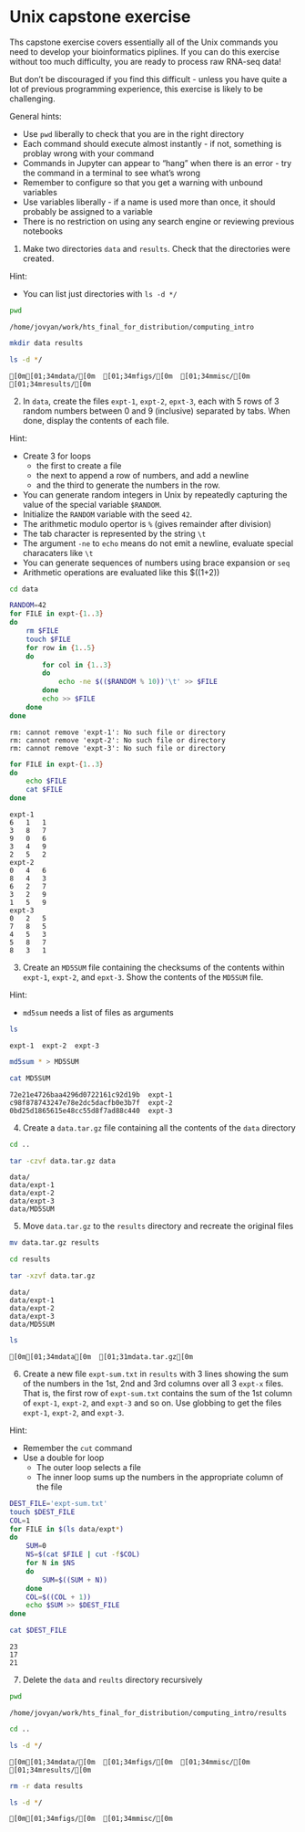 # Unix capstone exercise

Ths capstone exercise covers essentially all of the Unix commands you need to develop your bioinformatics piplines. If you can do this exercise without too much difficulty, you are ready to process raw RNA-seq data!

But don't be discouraged if you find this difficult - unless you have quite a lot of previous programming experience, this exercise is likely to be challenging.

General hints:

- Use `pwd` liberally to check that you are in the right directory
- Each command should execute almost instantly - if not, something is problay wrong with your command
- Commands in Jupyter can appear to "hang" when there is an error - try the command in a terminal to see what's wrong
- Remember to configure so that you get a warning with unbound variables
- Use variables liberally - if a name is used more than once, it should probably be assigned to a variable
- There is no restriction on using any search engine or reviewing previous notebooks

1. Make two directories `data` and `results`. Check that the directories were created.

Hint:

- You can list just directories with `ls -d */`


```bash
pwd
```

    /home/jovyan/work/hts_final_for_distribution/computing_intro



```bash
mkdir data results
```


```bash
ls -d */
```

    [0m[01;34mdata/[0m  [01;34mfigs/[0m  [01;34mmisc/[0m  [01;34mresults/[0m


2. In `data`, create the files `expt-1`, `expt-2`, `epxt-3`, each with 5 rows of 3 random numbers between 0 and 9 (inclusive) separated by tabs. When done, display the contents of each file.


Hint: 

- Create 3 for loops 
    - the first to create a file
    - the next to append a row of numbers, and add a newline
    - and the third to generate the numbers in the row.
- You can generate random integers in Unix by repeatedly capturing the value of the special variable `$RANDOM`.
- Initialize the `RANDOM` variable with the seed `42`.
- The arithmetic modulo opertor is `%` (gives remainder after division)
- The tab character is represented by the string `\t`
- The argument `-ne` to `echo` means do not emit a newline, evaluate special characaters like `\t`
- You can generate sequences of numbers using brace expansion or `seq`
- Arithmetic operations are evaluated like this $((1+2))


```bash
cd data
```


```bash
RANDOM=42
for FILE in expt-{1..3}
do
    rm $FILE
    touch $FILE
    for row in {1..5}
    do
        for col in {1..3}
        do
            echo -ne $(($RANDOM % 10))'\t' >> $FILE
        done
        echo >> $FILE
    done
done
```

    rm: cannot remove 'expt-1': No such file or directory
    rm: cannot remove 'expt-2': No such file or directory
    rm: cannot remove 'expt-3': No such file or directory



```bash
for FILE in expt-{1..3}
do
    echo $FILE
    cat $FILE
done
```

    expt-1
    6	1	1	
    3	8	7	
    9	0	6	
    3	4	9	
    2	5	2	
    expt-2
    0	4	6	
    8	4	3	
    6	2	7	
    3	2	9	
    1	5	9	
    expt-3
    0	2	5	
    7	8	5	
    4	5	3	
    5	8	7	
    8	3	1	


3. Create an `MD5SUM` file containing the checksums of the contents within `expt-1`, `expt-2`, and `epxt-3`. Show the contents of the `MD5SUM` file.

Hint:

- `md5sum` needs a list of files as arguments


```bash
ls
```

    expt-1  expt-2  expt-3



```bash
md5sum * > MD5SUM
```


```bash
cat MD5SUM
```

    72e21e4726baa4296d0722161c92d19b  expt-1
    c98f878743247e78e2dc5dacfb0e3b7f  expt-2
    0bd25d1865615e48cc55d8f7ad88c440  expt-3


4. Create a `data.tar.gz` file containing all the contents of the `data` directory


```bash
cd ..
```


```bash
tar -czvf data.tar.gz data
```

    data/
    data/expt-1
    data/expt-2
    data/expt-3
    data/MD5SUM


5. Move `data.tar.gz` to the `results` directory and recreate the original files


```bash
mv data.tar.gz results
```


```bash
cd results
```


```bash
tar -xzvf data.tar.gz
```

    data/
    data/expt-1
    data/expt-2
    data/expt-3
    data/MD5SUM



```bash
ls
```

    [0m[01;34mdata[0m  [01;31mdata.tar.gz[0m


6. Create a new file `expt-sum.txt` in `results` with 3 lines showing the sum of the numbers in the 1st, 2nd and 3rd columns over all 3 `expt-x` files. That is, the first row of `expt-sum.txt` contains the sum of the 1st column of `expt-1`, `expt-2`, and `expt-3` and so on. Use globbing to get the files `expt-1`, `expt-2`, and `expt-3`.

Hint:

- Remember the `cut` command
- Use a double for loop
    - The outer loop selects a file
    - The inner loop sums up the numbers in the appropriate column of the file


```bash
DEST_FILE='expt-sum.txt'
touch $DEST_FILE
COL=1
for FILE in $(ls data/expt*)
do
    SUM=0
    NS=$(cat $FILE | cut -f$COL)
    for N in $NS
    do
        SUM=$((SUM + N))
    done
    COL=$((COL + 1))
    echo $SUM >> $DEST_FILE
done
```


```bash
cat $DEST_FILE
```

    23
    17
    21


7. Delete the `data` and `reults` directory recursively


```bash
pwd
```

    /home/jovyan/work/hts_final_for_distribution/computing_intro/results



```bash
cd ..
```


```bash
ls -d */
```

    [0m[01;34mdata/[0m  [01;34mfigs/[0m  [01;34mmisc/[0m  [01;34mresults/[0m



```bash
rm -r data results
```


```bash
ls -d */
```

    [0m[01;34mfigs/[0m  [01;34mmisc/[0m

